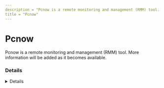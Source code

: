 ```yaml
---
description = "Pcnow is a remote monitoring and management (RMM) tool. More information will be added as it becomes available."
title = "Pcnow"
---
```




# Pcnow

Pcnow is a remote monitoring and management (RMM) tool. More information will be added as it becomes available.

### Details
<Details author={""}
         category={""}
         created={""}
         website={""}
         lastModified={"2-9-2024"}
         privileges={""}
         free={ false }
         verification={ false }
/>

#### Installation Paths
<Card code={ ["mwcliun.exe", "pcnmgr.exe", "webexpcnow.exe"] }/>





### Forensic Artifacts




#### Network Artifacts
<EuiSpacer size="xl"/>
<NetworkArtifactsTable data={ [{"Description": "Known remote domains", "Domains": ["au.pcmag.com/utilities/21470/webex-pcnow"], "Ports": []}] }/>




### Detections
- Detects potential network activity of Pcnow RMM tool
  - [Sigma Rule](https://github.com/magicsword-io/LOLRMM/blob/main/detections/sigma/pcnow_network_sigma.yml)
- Detects potential processes activity of Pcnow RMM tool
  - [Sigma Rule](https://github.com/magicsword-io/LOLRMM/blob/main/detections/sigma/pcnow_processes_sigma.yml)

### References
- [http://pcnow.webex.com/ - DOA as of 2024](http://pcnow.webex.com/ - DOA as of 2024)

